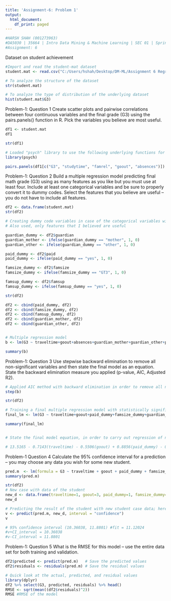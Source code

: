 ---
title: 'Assignment-6: Problem 1'
output:
  html_document:
    df_print: paged
---

```{r}
#HARSH SHAH (001273963)
#DA5030 | 35664 | Intro Data Mining & Machine Learning | SEC 01 | Spring 2018
#Assignment: 6 
```


Dataset on student achievement
```{r}
#Import and read the student-mat dataset
student.mat <- read.csv("C:/Users/hshah/Desktop/DM-ML/Assignment 6 Regression-Linear, Multiple, Logistic/student/student-mat.csv", sep=";")

# To analyze the structure of the dataset
str(student.mat)

# To analyze the type of distribution of the underlying dataset
hist(student.mat$G3)
```

Problem-1: Question 1
Create scatter plots and pairwise correlations between four continuous variables and the final grade (G3) using the pairs.panels() function in R. Pick the variables you believe are most useful.
```{r}
df1 <- student.mat
df1

str(df1)

# Loaded "psych" library to use the following underlying functions for analysis of the correlations between the target and predictor variables.
library(psych)

pairs.panels(df1[c("G3", "studytime", "famrel", "goout", "absences")])
```

Problem-1: Question 2
Build a multiple regression model predicting final math grade (G3) using as many features as you like but you must use at least four. Include at least one categorical variables and be sure to properly convert it to dummy codes. Select the features that you believe are useful -- you do not have to include all features.
```{r}
df2 <- data.frame(student.mat)
str(df2)

# Creating dummy code variables in case of the categorical variables with more that 2 factors, in order to carry over the multiple regression model as per the requirement of the analysis. 
# Also used, only features that I believed are useful

guardian_dummy <- df2$guardian
guardian_mother <- ifelse(guardian_dummy == "mother", 1, 0)
guardian_other <- ifelse(guardian_dummy == "other", 1, 0)

paid_dummy <- df2$paid
paid_dummy <- ifelse(paid_dummy == "yes", 1, 0)

famsize_dummy <- df2$famsize
famsize_dummy <- ifelse(famsize_dummy == "GT3", 1, 0)

famsup_dummy <- df2$famsup
famsup_dummy <- ifelse(famsup_dummy == "yes", 1, 0)

str(df2)

df2 <- cbind(paid_dummy, df2)
df2 <- cbind(famsize_dummy, df2)
df2 <- cbind(famsup_dummy, df2)
df2 <- cbind(guardian_mother, df2)
df2 <- cbind(guardian_other, df2)


# Multiple regression model
b <- lm(G3 ~ traveltime+goout+absences+guardian_mother+guardian_other+paid_dummy+famsize_dummy+famsup_dummy, data = df2)

summary(b)
```

Problem-1: Question 3
Use stepwise backward elimination to remove all non-significant variables and then state the final model as an equation. State the backward elimination measure you applied (p-value, AIC, Adjusted R2).
```{r}
# Applied AIC method with backward elimination in order to remove all non-significant variables using "step()" function
step(b)

str(df2)

# Training a final multiple regression model with statistically significant feature variables
final_lm <- lm(G3 ~ traveltime+goout+paid_dummy+famsize_dummy+guardian_other, data = df2)

summary(final_lm)


# State the final model equation, in order to carry out regression of new cases with highest statistical significance

# 13.5165 - 0.7143(traveltime) - 0.5506(goout) + 0.8856(paid_dummy) - 0.9159(famsize_dummy) - 1.3523(guardian_other)
```

Problem-1 Question 4
Calculate the 95% confidence interval for a prediction -- you may choose any data you wish for some new student.
```{r}
pred.m  <- lm(formula = G3 ~ traveltime + goout + paid_dummy + famsize_dummy + guardian_other, data = df2)
summary(pred.m)

str(df2)
# New case with data of the student
new_d <- data.frame(traveltime=1, goout=3, paid_dummy=1, famsize_dummy=1, guardian_other=0)
new_d

# Predicting the result of the student with new student case data; here by passing parameter with interval = "confidence", it will apparantly carry out prediction with 95% confidence interval
v <- predict(pred.m, new_d, interval = "confidence")
v

# 95% confidence interval (10.36038, 11.8801) #fit = 11.12024
#v+CI_interval = 10.36038
#v-CI_interval = 11.8801
```

Problem-1: Question 5
What is the RMSE for this model -- use the entire data set for both training and validation.
```{r}
df2$predicted <- predict(pred.m)   # Save the predicted values
df2$residuals <- residuals(pred.m) # Save the residual values

# Quick look at the actual, predicted, and residual values
library(dplyr)
df2 %>% select(G3, predicted, residuals) %>% head()
RMSE <- sqrt(mean((df2$residuals)^2))
RMSE #RMSE of the model
```





